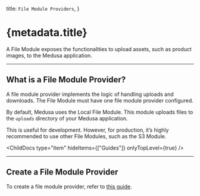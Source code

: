 
  title: `File Module Providers`,
}

# {metadata.title}

A File Module exposes the functionalities to upload assets, such as product images, to the Medusa application.

---

## What is a File Module Provider?

A file module provider implements the logic of handling uploads and downloads. The File Module must have one file module provider configured.

By default, Medusa uses the Local File Module. This module uploads files to the `uploads` directory of your Medusa application.

This is useful for development. However, for production, it’s highly recommended to use other File Modules, such as the S3 Module.

<ChildDocs type="item" hideItems={["Guides"]} onlyTopLevel={true} />

---

## Create a File Module Provider

To create a file module provider, refer to [this guide](/references/file-provider-module).
